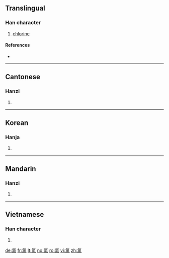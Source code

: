 ==Translingual==

===Han character===
{{Han char|rn=84|rad=气|as=08|sn=12|four=8091<sub>7</sub>|canj=人弓弓一水 (ONNME), 人弓女弓水 (ONVNE)}}

# [[chlorine]]

====References====
* {{Han ref|kx=0600.011|dkj=17072|hdz=32013.070|uh=6C2F|ud=27695|bh=B4E2|bd=46306}}

----

==Cantonese==

===Hanzi===
{{yue-hanzi|jyut=|y=luk6}}

# {{defn|Cantonese}}

----

==Korean==

===Hanja===
{{ko-hanja|hangeul=록|eumhun=|rv=rok|mr=rok|y=lok}}

# {{defn|Korean}}

----

==Mandarin==

===Hanzi===
{{cmn-hanzi|pin=[[lǜ]] ([[lü4]])|wg=lü<sup>4</sup>}}

# {{defn|Mandarin}}

----

==Vietnamese==

===Han character===
{{vi-hantu|[[lục]]}}

# {{defn|Vietnamese}}

[[de:氯]]
[[fr:氯]]
[[lt:氯]]
[[no:氯]]
[[ro:氯]]
[[vi:氯]]
[[zh:氯]]